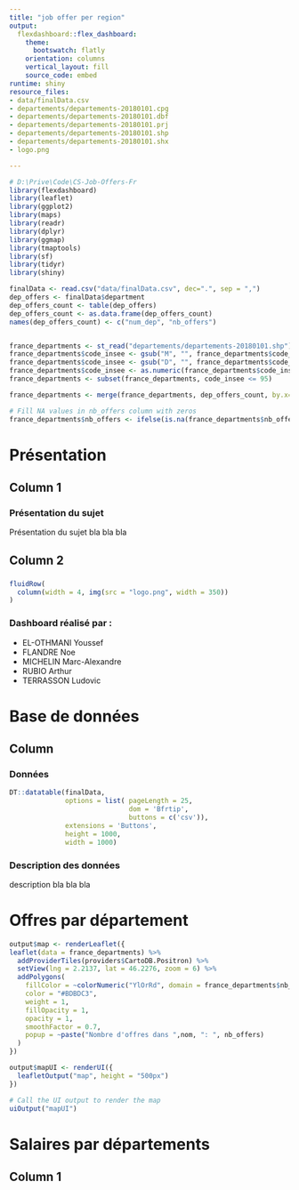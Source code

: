 ---
title: "job offer per region"
output:
  flexdashboard::flex_dashboard:
    theme:
      bootswatch: flatly
    orientation: columns
    vertical_layout: fill
    source_code: embed
runtime: shiny
resource_files:
- data/finalData.csv
- departements/departements-20180101.cpg
- departements/departements-20180101.dbf
- departements/departements-20180101.prj
- departements/departements-20180101.shp
- departements/departements-20180101.shx
- logo.png

---


```{r setup, include=FALSE}
# D:\Prive\Code\CS-Job-Offers-Fr
library(flexdashboard)
library(leaflet)
library(ggplot2)
library(maps)
library(readr)
library(dplyr)
library(ggmap)
library(tmaptools)
library(sf)
library(tidyr)
library(shiny)

finalData <- read.csv("data/finalData.csv", dec=".", sep = ",")
dep_offers <- finalData$department
dep_offers_count <- table(dep_offers)
dep_offers_count <- as.data.frame(dep_offers_count)
names(dep_offers_count) <- c("num_dep", "nb_offers") 


france_departments <- st_read("departements/departements-20180101.shp")
france_departments$code_insee <- gsub("M", "", france_departments$code_insee)
france_departments$code_insee <- gsub("D", "", france_departments$code_insee)
france_departments$code_insee <- as.numeric(france_departments$code_insee)
france_departments <- subset(france_departments, code_insee <= 95)

france_departments <- merge(france_departments, dep_offers_count, by.x="code_insee", by.y="num_dep", all.x=TRUE)

# Fill NA values in nb_offers column with zeros
france_departments$nb_offers <- ifelse(is.na(france_departments$nb_offers), 0, france_departments$nb_offers)


```

# Présentation
## Column 1 {data-width=650}
### Présentation du sujet

Présentation du sujet bla bla bla


## Column 2 {data-width=350}

###
```{r}
fluidRow(
  column(width = 4, img(src = "logo.png", width = 350))
)
```



### Dashboard réalisé par :

<ul>
  <li>EL-OTHMANI Youssef</li>
  <li>FLANDRE Noe</li>
  <li>MICHELIN Marc-Alexandre</li>
  <li>RUBIO Arthur</li>
  <li>TERRASSON Ludovic</li>
</ul>


# Base de données
Column {.tabset}
-----------------------------------------------------------------------
### Données

```{r}
DT::datatable(finalData, 
              options = list( pageLength = 25, 
                              dom = 'Bfrtip', 
                              buttons = c('csv')),
              extensions = 'Buttons',
              height = 1000,
              width = 1000)

```

### Description des données

description bla bla bla

# Offres par département {data-navmenu=Visualisation}
```{r}

output$map <- renderLeaflet({
leaflet(data = france_departments) %>%
  addProviderTiles(providers$CartoDB.Positron) %>%
  setView(lng = 2.2137, lat = 46.2276, zoom = 6) %>%
  addPolygons(
    fillColor = ~colorNumeric("YlOrRd", domain = france_departments$nb_offers)(nb_offers),
    color = "#BDBDC3",
    weight = 1,
    fillOpacity = 1,
    opacity = 1,
    smoothFactor = 0.7,
    popup = ~paste("Nombre d'offres dans ",nom, ": ", nb_offers)
  )
})

output$mapUI <- renderUI({
  leafletOutput("map", height = "500px")
})

# Call the UI output to render the map
uiOutput("mapUI")


```
# Salaires par départements
## Column 1 {data-width=650}
